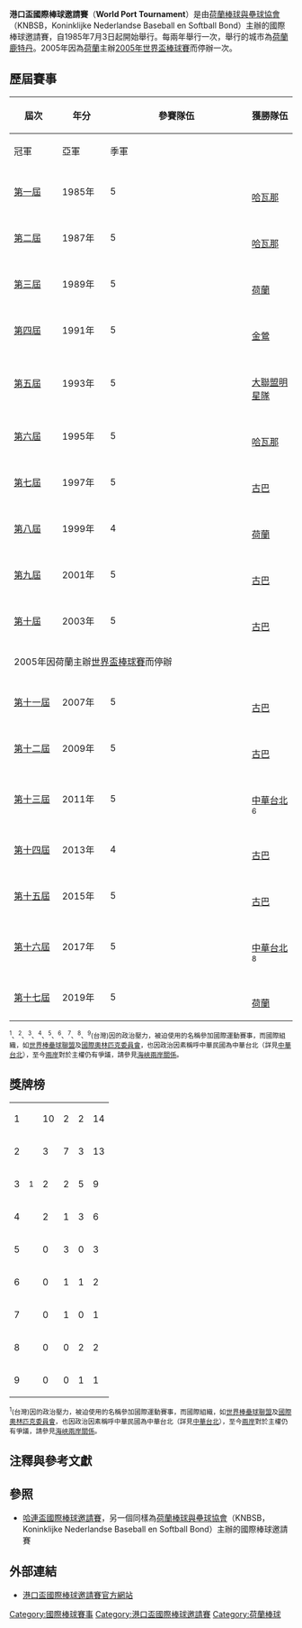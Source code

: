 {{Infobox sports league
| league name = 港口盃國際棒球邀請賽
| othername = World Port Tournament
| logo = World_Port_Tournament.jpg
| pixels = 200px
| sport = [[棒球|棒球]]
| founded = 1985年
| country = [[荷蘭|荷蘭]]
| champion = {{bb|TPE}}
| most_champs = {{bb|CUB}} (10次)
| folded = 
| website = [http://www.worldporttournament.nl 官方網站]
}}

'''港口盃國際棒球邀請賽'''（'''World Port Tournament'''）是由[[荷蘭棒球與壘球協會|荷蘭棒球與壘球協會]]（KNBSB，Koninklijke Nederlandse Baseball en Softball Bond）主辦的國際棒球邀請賽，自1985年7月3日起開始舉行。每兩年舉行一次，舉行的城市為[[荷蘭|荷蘭]][[鹿特丹|鹿特丹]]。2005年因為[[荷蘭|荷蘭]]主辦[[2005年世界盃棒球賽|2005年世界盃棒球賽]]而停辦一次。

== 歷屆賽事 ==
{| class="wikitable" style="font-size:90%; text-align: center;"
!rowspan=2 width=10%|屆次
!rowspan=2 width=10%|年分
!rowspan=2 width=5%|參賽隊伍
!colspan=3|獲勝隊伍
|-
!width=17%|冠軍
!width=17%|亞軍
!width=17%|季軍
|-
|[[1985年港口盃國際棒球邀請賽|第一屆]]
|1985年
|5
|{{flagicon|CUB|size=30px}}<br>[[哈瓦那棒球隊|哈瓦那]]
|{{flagicon|JPN|size=30px}}<br>[[歐力士野牛|歐力士]]
|{{flagicon|USA|size=30px}}<br>[[德州遊騎兵|遊騎兵]]
|-
|[[1987年港口盃國際棒球邀請賽|第二屆]]
|1987年
|5
|{{flagicon|CUB|size=30px}}<br>[[哈瓦那棒球隊|哈瓦那]]
|{{flagicon|TPE|size=30px}}<br>[[中華台北棒球代表隊|中華台北]]<sup>1</sup>
|{{flagicon|NED|size=30px}}<br>[[荷蘭棒球代表隊|荷蘭]]
|-
|[[1989年港口盃國際棒球邀請賽|第三屆]]
|1989年
|5
|{{flagicon|NED|size=30px}}<br>[[荷蘭棒球代表隊|荷蘭]]
|{{flagicon|USA|size=30px}}<br>[[巴爾的摩金鶯|金鶯]]
|{{flagicon|CUB|size=30px}}<br>[[哈瓦那棒球隊|哈瓦那]]
|-
|[[1991年港口盃國際棒球邀請賽|第四屆]]
|1991年
|5
|{{flagicon|USA|size=30px}}<br>[[巴爾的摩金鶯|金鶯]]
|{{flagicon|CAN|size=30px}}<br>[[加拿大棒球代表隊|加拿大]]
|{{flagicon|CUB|size=30px}}<br>[[哈瓦那棒球隊|哈瓦那]]
|-
|[[1993年港口盃國際棒球邀請賽|第五屆]]
|1993年
|5
|{{flagicon|USA|size=30px}}<br>[[美國職棒大聯盟|大聯盟明星隊]]
|{{flagicon|ABW|size=30px}}<br>[[阿魯巴棒球代表隊|阿魯巴]]
|{{flagicon|NED|size=30px}}<br>[[荷蘭棒球代表隊|荷蘭]]
|-
|[[1995年港口盃國際棒球邀請賽|第六屆]]
|1995年
|5
|{{flagicon|CUB|size=30px}}<br>[[哈瓦那棒球隊|哈瓦那]]
|{{flagicon|NED|size=30px}}<br>[[荷蘭棒球代表隊|荷蘭]]
|{{flagicon|ABW|size=30px}}<br>[[阿魯巴棒球代表隊|阿魯巴]]
|-
|[[1997年港口盃國際棒球邀請賽|第七屆]]
|1997年
|5
|{{flagicon|CUB|size=30px}}<br>[[古巴棒球代表隊|古巴]]
|{{flagicon|NED|size=30px}}<br>[[荷蘭棒球代表隊|荷蘭]]
|{{flagicon|TPE|size=30px}}<br>[[中華台北棒球代表隊|中華台北]]<sup>2</sup>
|-
|[[1999年港口盃國際棒球邀請賽|第八屆]]
|1999年
|4
|{{flagicon|NED|size=30px}}<br>[[荷蘭棒球代表隊|荷蘭]]
|{{flagicon|CUB|size=30px}}<br>[[古巴棒球代表隊|古巴]]
|{{flagicon|USA|size=30px}}<br>[[蘇利文棒球隊|蘇利文]]
|-
|[[2001年港口盃國際棒球邀請賽|第九屆]]
|2001年
|5
|{{flagicon|CUB|size=30px}}<br>[[古巴棒球代表隊|古巴]]
|{{flagicon|NED|size=30px}}<br>[[荷蘭棒球代表隊|荷蘭]]
|{{flagicon|ITA|size=30px}}<br>[[義大利棒球代表隊|義大利]]
|-
|[[2003年港口盃國際棒球邀請賽|第十屆]]
|2003年
|5
|{{flagicon|CUB|size=30px}}<br>[[古巴棒球代表隊|古巴]]
|{{flagicon|NED|size=30px}}<br>[[荷蘭棒球代表隊|荷蘭]]
|{{flagicon|TPE|size=30px}}<br>[[中華台北棒球代表隊|中華台北]]<sup>3</sup>
|-
|colspan=6 | 2005年因荷蘭主辦[[2005年世界盃棒球賽|世界盃棒球賽]]而停辦
|-
|[[2007年港口盃國際棒球邀請賽|第十一屆]]
|2007年
|5
|{{flagicon|CUB|size=30px}}<br>[[古巴棒球代表隊|古巴]]
|{{flagicon|TPE|size=30px}}<br>[[中華台北棒球代表隊|中華台北]]<sup>4</sup>
|{{flagicon|USA|size=30px}}<br>[[美國棒球代表隊|美國]]
|-
|[[2009年港口盃國際棒球邀請賽|第十二屆]]
|2009年
|5
|{{flagicon|CUB|size=30px}}<br>[[古巴棒球代表隊|古巴]]
|{{flagicon|NED|size=30px}}<br>[[荷蘭棒球代表隊|荷蘭]]
|{{flagicon|TPE|size=30px}}<br>[[中華台北棒球代表隊|中華台北]]<sup>5</sup>
|-
|[[2011年港口盃國際棒球邀請賽|第十三屆]]
|2011年
|5
|{{flagicon|TPE|size=30px}}<br>[[中華台北棒球代表隊|中華台北]]<sup>6</sup>
|{{flagicon|CUB|size=30px}}<br>[[古巴棒球代表隊|古巴]]
|{{flagicon|NED|size=30px}}<br>[[荷蘭棒球代表隊|荷蘭]]
|-
|[[2013年港口盃國際棒球邀請賽|第十四屆]]
|2013年
|4
|{{flagicon|CUB|size=30px}}<br>[[古巴棒球代表隊|古巴]]
|{{flagicon|NED|size=30px}}<br>[[荷蘭棒球代表隊|荷蘭]]
|{{flagicon|TPE|size=30px}}<br>[[中華台北棒球代表隊|中華台北]]<sup>7</sup>
|-
|[[2015年港口盃國際棒球邀請賽|第十五屆]]
|2015年
|5
|{{flagicon|CUB|size=30px}}<br>[[古巴棒球代表隊|古巴]]
|{{flagicon|NED|size=30px}}<br>[[荷蘭棒球代表隊|荷蘭]]
|{{flagicon|CUR|size=30px}}<br>[[庫拉索棒球代表隊|庫拉索]]
|-
|[[2017年港口盃國際棒球邀請賽|第十六屆]]
|2017年
|5
|{{flagicon|TPE|size=30px}}<br>[[中華台北棒球代表隊|中華台北]]<sup>8</sup>
|{{flagicon|JPN|size=30px}}<br>[[日本棒球代表隊|日本]]
|{{flagicon|CUR|size=30px}}<br>[[庫拉索棒球代表隊|庫拉索]]
|-
|[[2019年港口盃國際棒球邀請賽|第十七屆]]
|2019年
|5
|{{flagicon|NED|size=30px}}<br>[[荷蘭棒球代表隊|荷蘭]]
|{{flagicon|JPN|size=30px}}<br>[[日本棒球代表隊|日本]]
|{{flagicon|TPE|size=30px}}<br>[[中華台北棒球代表隊|中華台北]]<sup>9</sup>
|}
<small><sup>1</sup>、<sup>2</sup>、<sup>3</sup>、<sup>4</sup>、<sup>5</sup>、<sup>6</sup>、<sup>7</sup>、<sup>8</sup>、<sup>9</sup>{{ROC}}(台灣)因{{PRC}}的政治壓力，被迫使用{{TPE}}的名稱參加國際運動賽事，而國際組織，如[[世界棒壘球聯盟|世界棒壘球聯盟]]及[[國際奧林匹克委員會|國際奧林匹克委員會]]，也因政治因素稱呼中華民國為中華台北（詳見[[中華台北|中華台北]]），至今[[兩岸|兩岸]]對於主權仍有爭議，請參見[[海峽兩岸關係|海峽兩岸關係]]。</small></small>

== 獎牌榜 ==
{| {{RankedMedalTable}}
|- 
|1||align=left|{{bb|CUB}}||10||2||2||14
|-
|2||align=left|{{bb|NED}}||3||7||3||13
|-
|3||align=left|{{bb|TPE}}<sup>1</sup> ||2||2||5||9
|-
|4||align=left|{{bb|USA}}||2||1||3||6
|-
|5||align=left|{{bb|JPN}}||0||3||0||3
|-
|6||align=left|{{bb|ABW}}||0||1||1||2
|-
|7||align=left|{{bb|CAN}}||0||1||0||1
|-
|8||align=left|{{bb|CUR}}||0||0||2||2
|-
|9||align=left|{{bb|ITA}}||0||0||1||1
|}
<small><sup>1</sup>{{ROC}}(台灣)因{{PRC}}的政治壓力，被迫使用{{TPE}}的名稱參加國際運動賽事，而國際組織，如[[世界棒壘球聯盟|世界棒壘球聯盟]]及[[國際奧林匹克委員會|國際奧林匹克委員會]]，也因政治因素稱呼中華民國為中華台北（詳見[[中華台北|中華台北]]），至今[[兩岸|兩岸]]對於主權仍有爭議，請參見[[海峽兩岸關係|海峽兩岸關係]]。</small></small>

==注釋與參考文獻==
{{reflist}}

==參照==
*[[哈連盃國際棒球邀請賽|哈連盃國際棒球邀請賽]]，另一個同樣為[[荷蘭棒球與壘球協會|荷蘭棒球與壘球協會]]（KNBSB，Koninklijke Nederlandse Baseball en Softball Bond）主辦的國際棒球邀請賽

==外部連結==
{{台灣棒球維基館|荷蘭港口盃國際棒球邀請賽}}
*{{nl}}{{en}}[http://www.worldporttournament.nl/ 港口盃國際棒球邀請賽官方網站] {{Wayback|url=http://www.worldporttournament.nl/ |date=20201112020155 }}

{{國際棒球}}


[[Category:國際棒球賽事|Category:國際棒球賽事]]
[[Category:港口盃國際棒球邀請賽|Category:港口盃國際棒球邀請賽]]
[[Category:荷蘭棒球|Category:荷蘭棒球]]